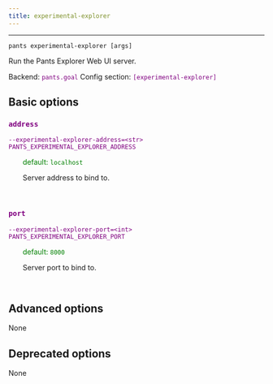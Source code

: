 ```yaml
---
title: experimental-explorer
---
```


---

```
pants experimental-explorer [args]
```

Run the Pants Explorer Web UI server.

Backend: <span style="color: purple"><code>pants.goal</code></span>
Config section: <span style="color: purple"><code>[experimental-explorer]</code></span>

## Basic options

<div style="color: purple">

### `address`

  <code>--experimental-explorer-address=&lt;str&gt;</code><br>
  <code>PANTS_EXPERIMENTAL_EXPLORER_ADDRESS</code><br>
</div>
<div style="padding-left: 2em;">
<span style="color: green">default: <code>localhost</code></span>

<br>

Server address to bind to.

</div>
<br>

<div style="color: purple">

### `port`

  <code>--experimental-explorer-port=&lt;int&gt;</code><br>
  <code>PANTS_EXPERIMENTAL_EXPLORER_PORT</code><br>
</div>
<div style="padding-left: 2em;">
<span style="color: green">default: <code>8000</code></span>

<br>

Server port to bind to.

</div>
<br>

## Advanced options

None

## Deprecated options

None
